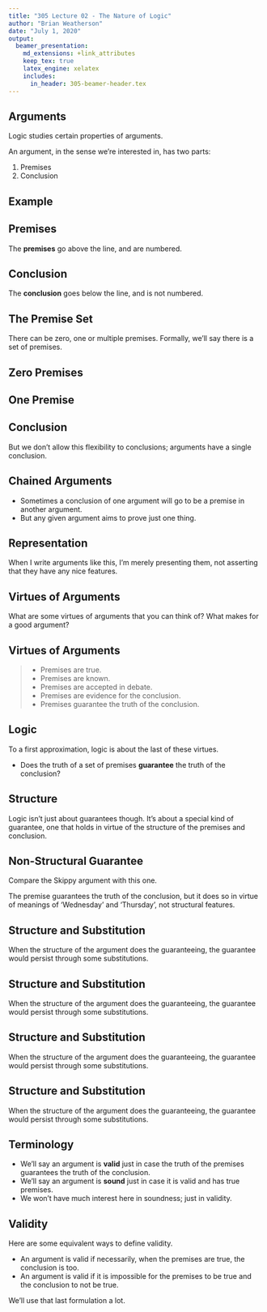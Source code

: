 ```yaml
---
title: "305 Lecture 02 - The Nature of Logic"
author: "Brian Weatherson"
date: "July 1, 2020"
output: 
  beamer_presentation:
    md_extensions: +link_attributes
    keep_tex: true
    latex_engine: xelatex
    includes:
      in_header: 305-beamer-header.tex
---
```


## Arguments

Logic studies certain properties of arguments.

An argument, in the sense we're interested in, has two parts:

1. Premises
2. Conclusion

## Example

``
\DisplayArg{
\item All kangaroos are wise.
\item Skippy is a kangaroo.
}
{
Skippy is wise.
}
``{=latex} 

## Premises

``
\DisplayArg{
\item All kangaroos are wise.
\item Skippy is a kangaroo.
}
{
Skippy is wise.
}
``{=latex} 

The **premises** go above the line, and are numbered.

## Conclusion

``
\DisplayArg{
\item All kangaroos are wise.
\item Skippy is a kangaroo.
}
{
Skippy is wise.
}
``{=latex} 

The **conclusion** goes below the line, and is not numbered.

## The Premise Set

``
\DisplayArg{
\item All kangaroos are wise.
\item Skippy is a kangaroo.
}
{
Skippy is wise.
}
``{=latex} 

There can be zero, one or multiple premises. Formally, we'll say there is a set of premises.

## Zero Premises

``
\hrulefill
\begin{quote}
{\normalfont All men are created equal.}
\end{quote}
\vspace{12pt}
``{=latex} 

## One Premise

``
\DisplayArg{
\item The cinema is closed.
}
{
We shouldn't go to the cinema.
}
``{=latex} 

## Conclusion

``
\DisplayArg{
\item All kangaroos are wise.
\item Skippy is a kangaroo.
}
{
Skippy is wise.
}
``{=latex} 

But we don't allow this flexibility to conclusions; arguments have a single conclusion.

## Chained Arguments

- Sometimes a conclusion of one argument will go to be a premise in another argument.
- But any given argument aims to prove just one thing.

## Representation

``
\DisplayArg{
\item All kangaroos are wise.
\item Skippy is a kangaroo.
}
{
Skippy is wise.
}
``{=latex} 

When I write arguments like this, I'm merely presenting them, not asserting that they have any nice features.

## Virtues of Arguments

What are some virtues of arguments that you can think of? What makes for a good argument?

## Virtues of Arguments

> - Premises are true.
> - Premises are known. 
> - Premises are accepted in debate. 
> - Premises are evidence for the conclusion.
> - Premises guarantee the truth of the conclusion.

## Logic

To a first approximation, logic is about the last of these virtues.

- Does the truth of a set of premises **guarantee** the truth of the conclusion?

## Structure

Logic isn't just about guarantees though. It's about a special kind of guarantee, one that holds in virtue of the structure of the premises and conclusion.

## Non-Structural Guarantee

Compare the Skippy argument with this one.

``
\DisplayArg{
\item Today is Wednesday.
}
{
Tomorrow is Thursday.
}
``{=latex}

The premise guarantees the truth of the conclusion, but it does so in virtue of meanings of 'Wednesday' and 'Thursday', not structural features.

## Structure and Substitution

When the structure of the argument does the guaranteeing, the guarantee would persist through some substitutions.

``
\DisplayArg{
\item All kangaroos are wise.
\item Skippy is a kangaroo.
}
{
Skippy is wise.
}
``{=latex}

## Structure and Substitution

When the structure of the argument does the guaranteeing, the guarantee would persist through some substitutions.

``
\DisplayArg{
\item All kangaroos are wise.
\item Lucky is a kangaroo.
}
{
Lucky is wise.
}
``{=latex}

## Structure and Substitution

When the structure of the argument does the guaranteeing, the guarantee would persist through some substitutions.

``
\DisplayArg{
\item All koalas are wise.
\item Lucky is a koala.
}
{
Lucky is wise.
}
``{=latex}

## Structure and Substitution

When the structure of the argument does the guaranteeing, the guarantee would persist through some substitutions.

``
\DisplayArg{
\item All koalas are dishonest.
\item Lucky is a koala.
}
{
Lucky is dishonest.
}
``{=latex}

## Terminology

- We'll say an argument is **valid** just in case the truth of the premises guarantees the truth of the conclusion.
- We'll say an argument is **sound** just in case it is valid and has true premises.
- We won't have much interest here in soundness; just in validity.

## Validity

Here are some equivalent ways to define validity.

- An argument is valid if necessarily, when the premises are true, the conclusion is too.
- An argument is valid if it is impossible for the premises to be true and the conclusion to not be true.

We'll use that last formulation a lot.
